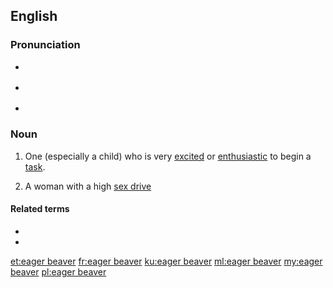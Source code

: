 ==English==
{{was wotd|2009|January|26}}

===Pronunciation===
* {{a|UK}} {{IPA|/ˌiː.ɡə ˈbiː.və/|lang=en}}
* {{a|US}} {{IPA|/ˌi.ɡɚ ˈbi.vɚ/|lang=en}}
* {{audio|en-us-eager beaver.ogg|Audio (US)|lang=en}}

===Noun===
{{en-noun}}

# {{lb|en|idiomatic|colloquial}} One (especially a child) who is very [[excited]] or [[enthusiastic]] to begin a [[task]].
# {{lb|en|idiomatic|humorous}} A woman with a high [[sex drive]]

====Related terms====
* {{l|en|eager}}
* {{l|en|beaver away}}

[[et:eager beaver]]
[[fr:eager beaver]]
[[ku:eager beaver]]
[[ml:eager beaver]]
[[my:eager beaver]]
[[pl:eager beaver]]